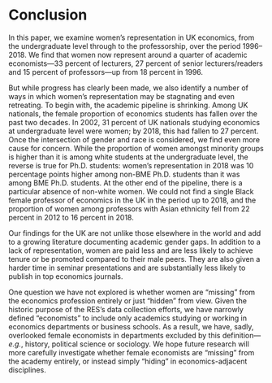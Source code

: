 # Conclusion {#sec:conclusion}

In this paper, we examine women's representation in UK economics, from the undergraduate level through to the professorship, over the period 1996--2018. We find that women now represent around a quarter of academic economists---33 percent of lecturers, 27 percent of senior lecturers/readers and 15 percent of professors---up from 18 percent in 1996.

But while progress has clearly been made, we also identify a number of ways in which women's representation may be stagnating and even retreating. To begin with, the academic pipeline is shrinking. Among UK nationals, the female proportion of economics students has fallen over the past two decades. In 2002, 31 percent of UK nationals studying economics at undergraduate level were women; by 2018, this had fallen to 27 percent. Once the intersection of gender and race is considered, we find even more cause for concern. While the proportion of women amongst minority groups is higher than it is among white students at the undergraduate level, the reverse is true for Ph.D. students: women's representation in 2018 was 10 percentage points higher among non-BME Ph.D. students than it was among BME Ph.D. students. At the other end of the pipeline, there is a particular absence of non-white women. We could not find a single Black female professor of economics in the UK in the period up to 2018, and the proportion of women among professors with Asian ethnicity fell from 22 percent in 2012 to 16 percent in 2018.

Our findings for the UK are not unlike those elsewhere in the world and add to a growing literature documenting academic gender gaps. In addition to a lack of representation, women are paid less and are less likely to achieve tenure or be promoted compared to their male peers. They are also given a harder time in seminar presentations and are substantially less likely to publish in top economics journals.

One question we have not explored is whether women are "missing" from the economics profession entirely or just "hidden" from view. Given the historic purpose of the RES's data collection efforts, we have narrowly defined "economists" to include only academics studying or working in economics departments or business schools. As a result, we have, sadly, overlooked female economists in departments excluded by this definition---*e.g.*, history, political science or sociology. We hope future research will more carefully investigate whether female economists are "missing" from the academy entirely, or instead simply "hiding" in economics-adjacent disciplines.